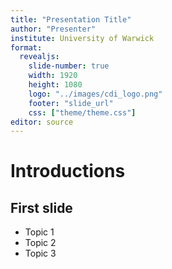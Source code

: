 ```yaml
---
title: "Presentation Title"
author: "Presenter"
institute: University of Warwick
format: 
  revealjs:
    slide-number: true
    width: 1920
    height: 1080
    logo: "../images/cdi_logo.png"
    footer: "slide_url"
    css: ["theme/theme.css"]
editor: source
---
```


# Introductions

## First slide

* Topic 1
* Topic 2
* Topic 3